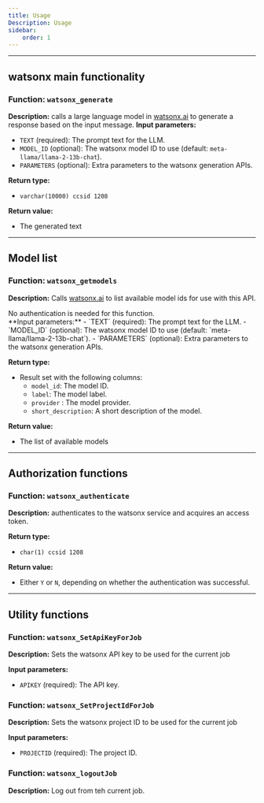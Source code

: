 ```yaml
---
title: Usage 
Description: Usage
sidebar:
    order: 1
---
```


----
## watsonx main functionality 
### **Function:** `watsonx_generate`
**Description:** calls a large language model in [watsonx.ai](http://watsonx.ai) to generate a response based on the input message.
**Input parameters:**
- `TEXT` (required): The prompt text for the LLM.
- `MODEL_ID` (optional): The watsonx model ID to use (default: `meta-llama/llama-2-13b-chat`).
- `PARAMETERS` (optional): Extra parameters to the watsonx generation APIs.

**Return type:** 
- `varchar(10000) ccsid 1208`

**Return value:**
- The generated text
----
## Model list 

### **Function:** `watsonx_getmodels`

**Description:** Calls [watsonx.ai](http://watsonx.ai) to list available model ids for use with this API. 

<Aside type="note">No authentication is needed for this function. </Aside>
**Input parameters:**
- `TEXT` (required): The prompt text for the LLM.
- `MODEL_ID` (optional): The watsonx model ID to use (default: `meta-llama/llama-2-13b-chat`).
- `PARAMETERS` (optional): Extra parameters to the watsonx generation APIs.

**Return type:** 
- Result set with the following columns:
   - `model_id`: The model ID.
   - `label`: The model label.
   - `provider` : The model provider.
   - `short_description`: A short description of the model.

**Return value:**
- The list of available models
----
## Authorization functions

### **Function:** `watsonx_authenticate`
**Description:** authenticates to the watsonx service and acquires an access token.

**Return type:** 
- `char(1) ccsid 1208`

**Return value:**
- Either `Y` or `N`, depending on whether the authentication was successful.


----
## Utility functions
### **Function:** `watsonx_SetApiKeyForJob`

**Description:** Sets the watsonx API key to be used for the current job

**Input parameters:**
- `APIKEY` (required): The API key.
### **Function:** `watsonx_SetProjectIdForJob`

**Description:** Sets the watsonx project ID to be used for the current job

**Input parameters:**
- `PROJECTID` (required): The project ID.
### **Function:** `watsonx_logoutJob`

**Description:** Log out from teh current job.

